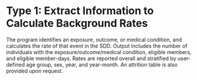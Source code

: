 # Type 1: Extract Information to Calculate Background Rates  {#sec-type1-package .unnumbered}

The program identifies an exposure, outcome, or medical condition, and calculates the rate of that event in the SDD. Output includes the number of individuals with the exposure/outcome/medical condition, eligible members, and eligible member-days. Rates are reported overall and stratified by user-defined age group, sex, year, and year-month. An attrition table is also provided upon request.